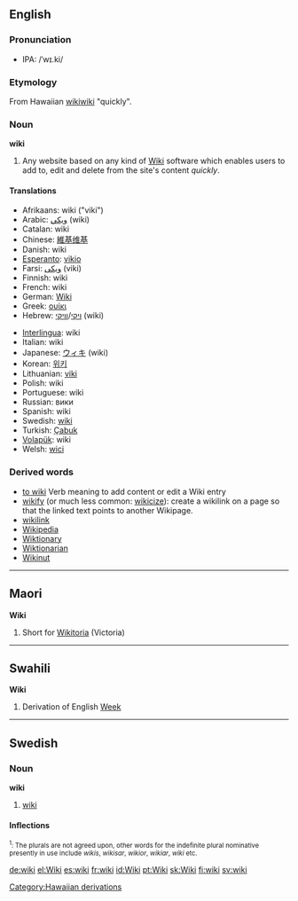 {{wikipedia}}
==English==
===Pronunciation===
*IPA: /ˈwɪ.ki/
===Etymology===
From Hawaiian [[wikiwiki]] "quickly".

===Noun===
'''wiki'''
# Any website based on any kind of [[w:Wiki|Wiki]] software which enables users to add to, edit and delete from the site's content ''quickly''.

==== Translations ====
{{top}}
*Afrikaans: wiki ("viki")
*Arabic: [[ويكي]] (wiki)
*Catalan: wiki
*Chinese: [[維基]][[维基]]
*Danish: wiki
*[[Esperanto]]: [[vikio]]
*Farsi: [[ویكی]] (viki)
*Finnish: wiki
*French: wiki
*German: [[Wiki]] {{n}}
*Greek: [[ουίκι]]
*Hebrew: [[ויקי]]/[[וויקי]] (wiki)
{{mid}}
*[[Interlingua]]: wiki
*Italian: wiki
*Japanese: [[ウィキ]] (wiki)
*Korean: [[위키]]
*Lithuanian: [[viki]]
*Polish: wiki
*Portuguese: wiki
*Russian: вики
*Spanish: wiki
*Swedish: [[#Swedish|wiki]]
*Turkish: [[Çabuk]]
*[[Volapük]]: wiki
*Welsh: [[wici]]
{{bottom}}

===Derived words===
* [[to wiki]] Verb meaning to add content or edit a Wiki entry
* [[wikify]] (or much less common: [[wikicize]]): create a wikilink on a page so that the linked text points to another Wikipage.
* [[wikilink]]
* [[Wikipedia]]
* [[Wiktionary]]
* [[Wiktionarian]]
* [[Wikinut]]

----

==Maori==
'''Wiki'''

# Short for [[Wikitoria]] (Victoria)

----

==Swahili==
'''Wiki'''

# Derivation of English [[Week]] 

-----

==Swedish==
===Noun===
'''wiki'''

#[[#English|wiki]]

====Inflections====
{{sv-noun|gender=Common|wiki|wikin|wikier|wikierna|wikis|wikins|wikiers|wikiernas}}
<small><sup>1</sup>: The plurals are not agreed upon, other words for the indefinite plural nominative presently in use include ''wikis'', ''wikisar'', ''wikior'', ''wikiar'', ''wiki'' etc.</small>

[[Category:Hawaiian derivations]]

[[de:wiki]]
[[el:Wiki]]
[[es:wiki]]
[[fr:wiki]]
[[id:Wiki]]
[[pt:Wiki]]
[[sk:Wiki]]
[[fi:wiki]]
[[sv:wiki]]